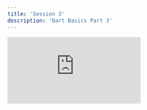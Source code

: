 ```yaml
---
title: 'Session 3'
description: 'Dart Basics Part 3'
---
```


<iframe
  className="w-full aspect-video rounded-xl"
  src="https://www.youtube.com/embed/nCbg33ZhbDg"
  frameBorder="0"
  allow="accelerometer; autoplay; clipboard-write; encrypted-media; gyroscope; picture-in-picture"
  allowFullScreen
></iframe>
